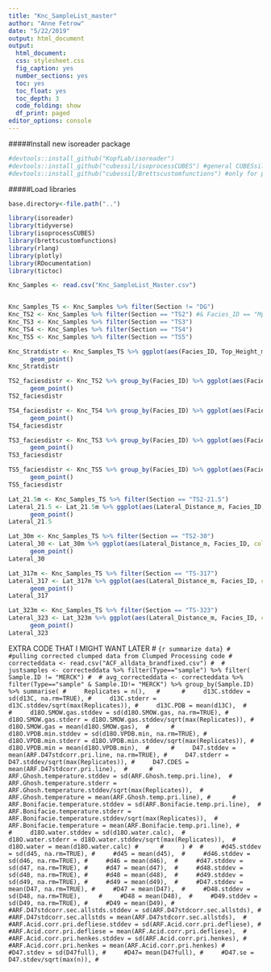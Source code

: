 ```yaml
---
title: "Knc_SampleList_master"
author: "Anne Fetrow"
date: "5/22/2019"
output: html_document
output: 
  html_document:
  css: stylesheet.css
  fig_caption: yes
  number_sections: yes
  toc: yes
  toc_float: yes
  toc_depth: 3
  code_folding: show
  df_print: paged
editor_options: console
---
```

#####Install new isoreader package
```r
#devtools::install_github("KopfLab/isoreader")
#devtools::install_github("cubessil/isoprocessCUBES") #general CUBESsil lab stuff
#devtools::install_github("cubessil/Brettscustomfunctions") #only for processing clumped data
```

#####Load libraries
```r
base.directory<-file.path("..") 

library(isoreader)
library(tidyverse)
library(isoprocessCUBES)
library(brettscustomfunctions)
library(rlang)
library(plotly)
library(RDocumentation)
library(tictoc)
```

```r
Knc_Samples <- read.csv("Knc_SampleList_Master.csv")
```

```r


```

```r
Knc_Samples_TS <- Knc_Samples %>% filter(Section != "DG")
Knc_TS2 <- Knc_Samples %>% filter(Section == "TS2") #& Facies_ID == "Mp")
Knc_TS3 <- Knc_Samples %>% filter(Section == "TS3")
Knc_TS4 <- Knc_Samples %>% filter(Section == "TS4") 
Knc_TS5 <- Knc_Samples %>% filter(Section == "TS5") 

```

```r

Knc_Stratdistr <- Knc_Samples_TS %>% ggplot(aes(Facies_ID, Top_Height_m, color=Facies_ID, label=Sample_ID)) +
      geom_point()
Knc_Stratdistr

TS2_faciesdistr <- Knc_TS2 %>% group_by(Facies_ID) %>% ggplot(aes(Facies_ID, Top_Height_m, color=Facies_ID, label=Sample_ID)) +
      geom_point()
TS2_faciesdistr

TS4_faciesdistr <- Knc_TS4 %>% group_by(Facies_ID) %>% ggplot(aes(Facies_ID, Top_Height_m, color=Facies_ID, label=Sample_ID)) +
      geom_point()
TS4_faciesdistr

TS3_faciesdistr <- Knc_TS3 %>% group_by(Facies_ID) %>% ggplot(aes(Facies_ID, Top_Height_m, color=Facies_ID, label=Sample_ID)) +
      geom_point()
TS3_faciesdistr

TS5_faciesdistr <- Knc_TS5 %>% group_by(Facies_ID) %>% ggplot(aes(Facies_ID, Top_Height_m, color=Facies_ID, label=Sample_ID)) +
      geom_point()
TS5_faciesdistr

```
```r
Lat_21.5m <- Knc_Samples_TS %>% filter(Section == "TS2-21.5")
Lateral_21.5 <- Lat_21.5m %>% ggplot(aes(Lateral_Distance_m, Facies_ID, color=Facies_ID, label=Sample_ID)) +
      geom_point()
Lateral_21.5

Lat_30m <- Knc_Samples_TS %>% filter(Section == "TS2-30")
Lateral_30 <- Lat_30m %>% ggplot(aes(Lateral_Distance_m, Facies_ID, color=Facies_ID, label=Sample_ID)) +
      geom_point()
Lateral_30

Lat_317m <- Knc_Samples_TS %>% filter(Section == "TS-317")
Lateral_317 <- Lat_317m %>% ggplot(aes(Lateral_Distance_m, Facies_ID, color=Facies_ID, label=Sample_ID)) +
      geom_point()
Lateral_317

Lat_323m <- Knc_Samples_TS %>% filter(Section == "TS-323")
Lateral_323 <- Lat_323m %>% ggplot(aes(Lateral_Distance_m, Facies_ID, color=Facies_ID, label=Sample_ID)) +
      geom_point()
Lateral_323
```
















EXTRA CODE THAT I MIGHT WANT LATER
# ```{r summarize data}
# #pulling corrected clumped data from Clumped Processing code
# correcteddata <- read.csv("ACF_alldata_brandfixed.csv")
# 
# justsamples <- correcteddata %>% filter(Type=="sample") %>% filter( Sample.ID != "MERCK")
# 
# avg_correcteddata <- correcteddata %>% filter(Type=="sample" & Sample.ID!= "MERCK") %>% group_by(Sample.ID) %>% summarise(
#     Replicates = n(),  
#     
#     d13C.stddev = sd(d13C, na.rm=TRUE),
#     d13C.stderr = d13C.stddev/sqrt(max(Replicates)),
#     d13C.PDB = mean(d13C), 
#     
#     d18O.SMOW.gas.stddev = sd(d18O.SMOW.gas, na.rm=TRUE),
#     d18O.SMOW.gas.stderr = d18O.SMOW.gas.stddev/sqrt(max(Replicates)),
#     d18O.SMOW.gas = mean(d18O.SMOW.gas), 
#     
#     d18O.VPDB.min.stddev = sd(d18O.VPDB.min, na.rm=TRUE),
#     d18O.VPDB.min.stderr = d18O.VPDB.min.stddev/sqrt(max(Replicates)),
#     d18O.VPDB.min = mean(d18O.VPDB.min), 
#     
#     D47.stddev = mean(ARF.D47stdcorr.pri.line, na.rm=TRUE),
#     D47.stderr = D47.stddev/sqrt(max(Replicates)),
#     D47.CDES = mean(ARF.D47stdcorr.pri.line), 
#     
#     ARF.Ghosh.temperature.stddev = sd(ARF.Ghosh.temp.pri.line), 
#     ARF.Ghosh.temperature.stderr = ARF.Ghosh.temperature.stddev/sqrt(max(Replicates)), 
#     ARF.Ghosh.temperature = mean(ARF.Ghosh.temp.pri.line),
#     
#     ARF.Bonifacie.temperature.stddev = sd(ARF.Bonifacie.temp.pri.line), 
#     ARF.Bonifacie.temperature.stderr = ARF.Bonifacie.temperature.stddev/sqrt(max(Replicates)), 
#     ARF.Bonifacie.temperature = mean(ARF.Bonifacie.temp.pri.line),
#     
#     d18O.water.stddev = sd(d18O.water.calc), 
#     d18O.water.stderr = d18O.water.stddev/sqrt(max(Replicates)), 
#     d18O.water = mean(d18O.water.calc)
#     
#     )
# 
#     #d45.stddev = sd(d45, na.rm=TRUE),
#     #d45 = mean(d45), 
#     #d46.stddev = sd(d46, na.rm=TRUE),
#     #d46 = mean(d46), 
#     #d47.stddev = sd(d47, na.rm=TRUE),
#     #d47 = mean(d47), 
#     #d48.stddev = sd(d48, na.rm=TRUE),
#     #d48 = mean(d48), 
#     #d49.stddev = sd(d49, na.rm=TRUE),
#     #d49 = mean(d49), 
#     #D47.stddev = mean(D47, na.rm=TRUE),
#     #D47 = mean(D47), 
#     #D48.stddev = sd(D48, na.rm=TRUE),    
#     #D48 = mean(D48), 
#     #D49.stddev = sd(D49, na.rm=TRUE),
#     #D49 = mean(D49),
#     #ARF.D47stdcorr.sec.allstds.stddev = sd(ARF.D47stdcorr.sec.allstds),
#     #ARF.D47stdcorr.sec.allstds = mean(ARF.D47stdcorr.sec.allstds), 
#     #ARF.Acid.corr.pri.defliese.stddev = sd(ARF.Acid.corr.pri.defliese),
#     #ARF.Acid.corr.pri.defliese = mean(ARF.Acid.corr.pri.defliese), 
#     #ARF.Acid.corr.pri.henkes.stddev = sd(ARF.Acid.corr.pri.henkes),
#     #ARF.Acid.corr.pri.henkes = mean(ARF.Acid.corr.pri.henkes)
#     #D47.stdev = sd(D47full),
#     #D47= mean(D47full),
#     #D47.se = D47.stdev/sqrt(max(n)),
# ```








